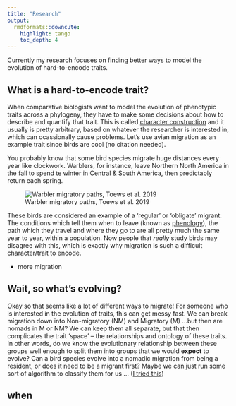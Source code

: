```yaml
---
title: "Research"
output: 
  rmdformats::downcute:
    highlight: tango
    toc_depth: 4
---
```


Currently my research focuses on finding better ways to model the evolution of hard-to-encode traits. 

## What is a hard-to-encode trait?

When comparative biologists want to model the evolution of phenotypic traits across a phylogeny, they have to make some decisions about how to describe and quantify that trait. This is called [character construction]() and it usually is pretty arbitrary, based on whatever the researcher is interested in, which can ocassionally cause problems. Let's use avian migration as an example trait since birds are cool (no citation needed). 

You probably know that some bird species migrate huge distances every year like clockwork. Warblers, for instance, leave Northern North America in the fall to spend te winter in Central & South America, then predictably return each spring.

![Warbler migratory paths, Toews et al. 2019](pnas_f1.jpg)

These birds are considered an example of  a 'regular' or 'obligate' migrant. The conditions which tell them when to leave (known as [phenology]()), the path which they travel and where they go to are all pretty much the same year to year, within a population. Now people that *really* study birds may disagree with this, which is exactly why migration is such a difficult character/trait to encode.

* more migration 

## Wait, so what's evolving?

Okay so that seems like a lot of different ways to migrate! For someone who is interested in the evolution of traits, this can get messy fast. We can break migration down into Non-migratory (NM) and Migratory (M) ...but then are nomads in M or NM? We can keep them all separate, but that then complicates the trait 'space' -- the relationships and ontology of these traits. In other words, do we know the evolutionary relationship between these groups well enough to split them into groups that we would **expect** to evolve? Can a bird species evolve into a nomadic migration from being a resident, or does it need to be a migrant first? Maybe we can just run some sort of algorithm to classify them for us ... ([I tried this]())



## when 
